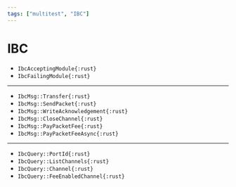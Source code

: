 ```yaml
---
tags: ["multitest", "IBC"]
---
```


# IBC

- `IbcAcceptingModule{:rust}`
- `IbcFailingModule{:rust}`

---

- `IbcMsg::Transfer{:rust}`
- `IbcMsg::SendPacket{:rust}`
- `IbcMsg::WriteAcknowledgement{:rust}`
- `IbcMsg::CloseChannel{:rust}`
- `IbcMsg::PayPacketFee{:rust}`
- `IbcMsg::PayPacketFeeAsync{:rust}`

---

- `IbcQuery::PortId{:rust}`
- `IbcQuery::ListChannels{:rust}`
- `IbcQuery::Channel{:rust}`
- `IbcQuery::FeeEnabledChannel{:rust}`
